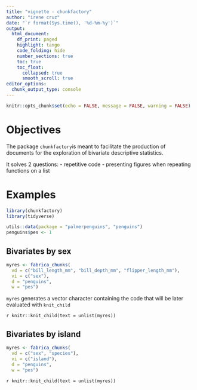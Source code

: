 ```yaml
---
title: "vignette - chunkfactory"
author: "irene cruz"
date: "`r format(Sys.time(), '%d-%m-%y')`"
output:
  html_document:
    df_print: paged
    highlight: tango
    code_folding: hide
    number_sections: true
    toc: true
    toc_float:
      collapsed: true
      smooth_scroll: true
editor_options: 
  chunk_output_type: console
---
```


```r
knitr::opts_chunk$set(echo = FALSE, message = FALSE, warning = FALSE)
```

# Objectives
The package `chunkfactory`is meant to facilitate the production of documents for the exploration of bivariate descriptive statistics. 

It solves 2 questions: 
- repetitive code 
- presenting figures when repeating functions on a list

# Examples
```r
library(chunkfactory)
library(tidyverse)
```

```r
utils::data(package = "palmerpenguins", "penguins")
penguins$pes <- 1
```

## Bivariates by sex {.tabset}
```r
myres <- fabrica_chunks(
  vd = c("bill_length_mm", "bill_depth_mm", "flipper_length_mm"), 
  vi = c("sex"), 
  d = "penguins", 
  w = "pes")
```

`myres` generates a vector character containing the code that will be later evaluated with `knit_child` 

`r knitr::knit_child(text = unlist(myres))`


## Bivariates by island {.tabset}
```r
myres <- fabrica_chunks(
  vd = c("sex", "species"), 
  vi = c("island"), 
  d = "penguins", 
  w = "pes")
```

`r knitr::knit_child(text = unlist(myres))`

